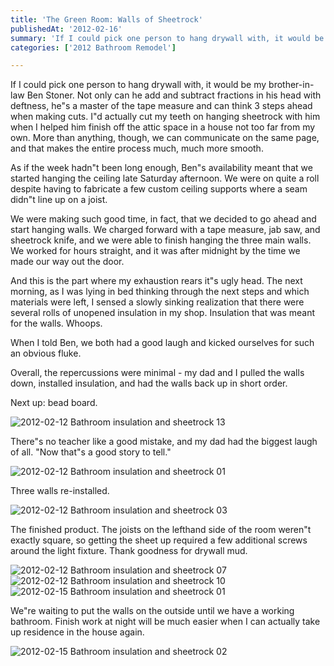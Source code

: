 ```yaml
---
title: 'The Green Room: Walls of Sheetrock'
publishedAt: '2012-02-16'
summary: 'If I could pick one person to hang drywall with, it would be my brother-in-law Ben Stoner. Not only can he add and subtract fractions in his head with deftness, he"s a master of the tape measure and c...'
categories: ['2012 Bathroom Remodel']

---
```


If I could pick one person to hang drywall with, it would be my brother-in-law Ben Stoner. Not only can he add and subtract fractions in his head with deftness, he"s a master of the tape measure and can think 3 steps ahead when making cuts. I"d actually cut my teeth on hanging sheetrock with him when I helped him finish off the attic space in a house not too far from my own. More than anything, though, we can communicate on the same page, and that makes the entire process much, much more smooth.

As if the week hadn"t been long enough, Ben"s availability meant that we started hanging the ceiling late Saturday afternoon. We were on quite a roll despite having to fabricate a few custom ceiling supports where a seam didn"t line up on a joist.

We were making such good time, in fact, that we decided to go ahead and start hanging walls. We charged forward with a tape measure, jab saw, and sheetrock knife, and we were able to finish hanging the three main walls. We worked for hours straight, and it was after midnight by the time we made our way out the door.

And this is the part where my exhaustion rears it"s ugly head. The next morning, as I was lying in bed thinking through the next steps and which materials were left, I sensed a slowly sinking realization that there were several rolls of unopened insulation in my shop. Insulation that was meant for the walls. Whoops.

When I told Ben, we both had a good laugh and kicked ourselves for such an obvious fluke.

Overall, the repercussions were minimal - my dad and I pulled the walls down, installed insulation, and had the walls back up in short order.

Next up: bead board.

<Image src="/images/blog/the-green-room-walls-of-sheetrock/13939531833_eb394d39c7_z.jpg" alt="2012-02-12 Bathroom insulation and sheetrock 13" width={800} height={600} />

There"s no teacher like a good mistake, and my dad had the biggest laugh of all. "Now  that"s a good story to tell."

<Image src="/images/blog/the-green-room-walls-of-sheetrock/13916360592_ef54210987_z.jpg" alt="2012-02-12 Bathroom insulation and sheetrock 01" width={800} height={600} />

Three walls re-installed.

<Image src="/images/blog/the-green-room-walls-of-sheetrock/13916367626_86f51a8880_z.jpg" alt="2012-02-12 Bathroom insulation and sheetrock 03" width={800} height={600} />

The finished product. The joists on the lefthand side of the room weren"t exactly square, so getting the sheet up required a few additional screws around the light fixture. Thank goodness for drywall mud.

<Image src="/images/blog/the-green-room-walls-of-sheetrock/13916351401_ef4b568fba_z.jpg" alt="2012-02-12 Bathroom insulation and sheetrock 07" width={800} height={600} />

<Image src="/images/blog/the-green-room-walls-of-sheetrock/13939479615_e236353583_z.jpg" alt="2012-02-12 Bathroom insulation and sheetrock 10" width={800} height={600} />

<Image src="/images/blog/the-green-room-walls-of-sheetrock/13916367922_3e1162ece6_z.jpg" alt="2012-02-15 Bathroom insulation and sheetrock 01" width={800} height={600} />

We"re waiting to put the walls on the outside until we have a working bathroom. Finish work at night will be much easier when I can actually take up residence in the house again.

<Image src="/images/blog/the-green-room-walls-of-sheetrock/13916400881_85cbf35627_z.jpg" alt="2012-02-15 Bathroom insulation and sheetrock 02" width={800} height={600} />

